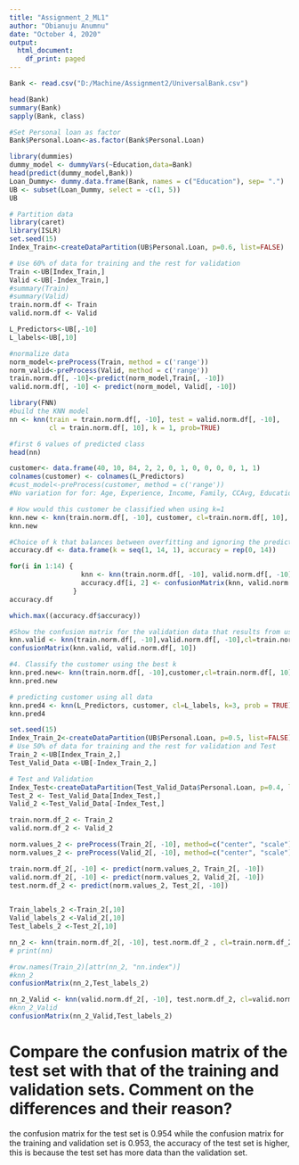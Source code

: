 ---
title: "Assignment_2_ML1"
author: "Obianuju Anumnu"
date: "October 4, 2020"
output:
  html_document:
    df_print: paged
---

```{r}
Bank <- read.csv("D:/Machine/Assignment2/UniversalBank.csv")

head(Bank)
summary(Bank)
sapply(Bank, class)

#Set Personal loan as factor
Bank$Personal.Loan<-as.factor(Bank$Personal.Loan)

library(dummies)
dummy_model <- dummyVars(~Education,data=Bank)
head(predict(dummy_model,Bank))
Loan_Dummy<- dummy.data.frame(Bank, names = c("Education"), sep= ".")
UB <- subset(Loan_Dummy, select = -c(1, 5))
UB
```

```{r}
# Partition data 
library(caret)
library(ISLR)
set.seed(15)
Index_Train<-createDataPartition(UB$Personal.Loan, p=0.6, list=FALSE) 

# Use 60% of data for training and the rest for validation
Train <-UB[Index_Train,]
Valid <-UB[-Index_Train,]
#summary(Train)
#summary(Valid)
train.norm.df <- Train
valid.norm.df <- Valid

L_Predictors<-UB[,-10]
L_labels<-UB[,10]

#normalize data
norm_model<-preProcess(Train, method = c('range'))
norm_valid<-preProcess(Valid, method = c('range')) 
train.norm.df[, -10]<-predict(norm_model,Train[, -10]) 
valid.norm.df[, -10] <- predict(norm_model, Valid[, -10])

```


```{r}
library(FNN)
#build the KNN model
nn <- knn(train = train.norm.df[, -10], test = valid.norm.df[, -10], 
          cl = train.norm.df[, 10], k = 1, prob=TRUE)

#first 6 values of predicted class 
head(nn)
```


```{r}
customer<- data.frame(40, 10, 84, 2, 2, 0, 1, 0, 0, 0, 0, 1, 1)
colnames(customer) <- colnames(L_Predictors)
#cust_model<-preProcess(customer, method = c('range'))
#No variation for for: Age, Experience, Income, Family, CCAvg, Education.1, Education.2, Education.3, Mortgage, Securities.Account, CD.Account, Online, CreditCardSTATS is longer than the extent of 'dim(x)[MARGIN]'

# How would this customer be classified when using k=1
knn.new <- knn(train.norm.df[, -10], customer, cl=train.norm.df[, 10], k=1, prob = 0.5)
knn.new

```

```{r}
#Choice of k that balances between overfitting and ignoring the predictor information?
accuracy.df <- data.frame(k = seq(1, 14, 1), accuracy = rep(0, 14))

for(i in 1:14) {
                  knn <- knn(train.norm.df[, -10], valid.norm.df[, -10], cl = train.norm.df[, 10], k = i)
                  accuracy.df[i, 2] <- confusionMatrix(knn, valid.norm.df[, 10])$overall[1] 
                }
accuracy.df

which.max((accuracy.df$accuracy))

```

```{r}
#Show the confusion matrix for the validation data that results from using the best k.
knn.valid <- knn(train.norm.df[, -10],valid.norm.df[, -10],cl=train.norm.df[, 10],k=3,prob = 0.5)
confusionMatrix(knn.valid, valid.norm.df[, 10]) 

#4. Classify the customer using the best k
knn.pred.new<- knn(train.norm.df[, -10],customer,cl=train.norm.df[, 10],k=3,prob = 0.5)
knn.pred.new
```

```{r}
# predicting customer using all data
knn.pred4 <- knn(L_Predictors, customer, cl=L_labels, k=3, prob = TRUE)
knn.pred4
```


```{r}
set.seed(15)
Index_Train_2<-createDataPartition(UB$Personal.Loan, p=0.5, list=FALSE)
# Use 50% of data for training and the rest for validation and Test
Train_2 <-UB[Index_Train_2,]
Test_Valid_Data <-UB[-Index_Train_2,] 

# Test and Validation
Index_Test<-createDataPartition(Test_Valid_Data$Personal.Loan, p=0.4, list=FALSE)
Test_2 <- Test_Valid_Data[Index_Test,]
Valid_2 <-Test_Valid_Data[-Index_Test,]

train.norm.df_2 <- Train_2
valid.norm.df_2 <- Valid_2

norm.values_2 <- preProcess(Train_2[, -10], method=c("center", "scale"))
norm.values_2 <- preProcess(Valid_2[, -10], method=c("center", "scale"))

train.norm.df_2[, -10] <- predict(norm.values_2, Train_2[, -10])
valid.norm.df_2[, -10] <- predict(norm.values_2, Valid_2[, -10])
test.norm.df_2 <- predict(norm.values_2, Test_2[, -10])
 

Train_labels_2 <-Train_2[,10] 
Valid_labels_2 <-Valid_2[,10]
Test_labels_2 <-Test_2[,10]

nn_2 <- knn(train.norm.df_2[, -10], test.norm.df_2 , cl=train.norm.df_2[, 10], k=3, prob = 0.5)
# print(nn)

#row.names(Train_2)[attr(nn_2, "nn.index")]
#knn_2
confusionMatrix(nn_2,Test_labels_2)

nn_2_Valid <- knn(valid.norm.df_2[, -10], test.norm.df_2, cl=valid.norm.df_2[, 10], k=3, prob = 0.5)
#knn_2_Valid
confusionMatrix(nn_2_Valid,Test_labels_2)
```
# Compare the confusion matrix of the test set with that of the training and validation sets. Comment on the differences and their reason?

the confusion matrix for the test set is 0.954 while the confusion matrix for the training and validation set is 0.953, the accuracy of the test set is higher, this is because the test set has more data than the validation set.      
                 
    


